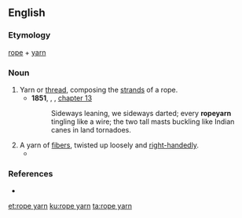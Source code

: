 ==English==

===Etymology===
[[rope]] + [[yarn]]

===Noun===
{{en-noun}}

# Yarn or [[thread]], composing the [[strand]]s of a rope.
#* '''1851''', {{w|Herman Melville}}, ''{{w|Moby-Dick}}'', [[s:Moby-Dick/Chapter 13|chapter 13]]
#*: Sideways leaning, we sideways darted; every '''ropeyarn''' tingling like a wire; the two tall masts buckling like Indian canes in land tornadoes.
# A yarn of [[fiber]]s, twisted up loosely and [[right-handed]]ly.
#* {{quote-book|year=1913|author={{w|Joseph C. Lincoln}}|chapter=8
|title=[http://openlibrary.org/works/OL5535161W Mr. Pratt's Patients]
|passage=That concertina was a wonder in its way. The handles that was on it first was wore out long ago, and he'd made new ones of braided '''rope yarn'''. And the bellows was patched in more places than a cranberry picker's overalls.}}

===References===
* {{R:Webster NCD 1967}}

[[et:rope yarn]]
[[ku:rope yarn]]
[[ta:rope yarn]]